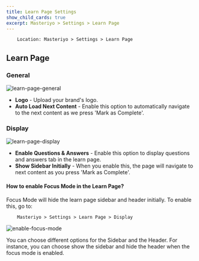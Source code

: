 ```yaml
---
title: Learn Page Settings
show_child_cards: true
excerpt: Masteriyo > Settings > Learn Page
---
```


        Location: Masteriyo > Settings > Learn Page

## Learn Page

### General

![learn-page-general](https://github.com/Masteriyo/masteriyo-docs/assets/75772539/eeabab19-c39a-4fe4-b8aa-25a6efeb7315)

- **Logo** - Upload your brand's logo.
- **Auto Load Next Content** - Enable this option to automatically navigate to the next content as we press 'Mark as Complete'.

### Display

![learn-page-display](https://github.com/Masteriyo/masteriyo-docs/assets/75772539/a6cf11cf-54eb-4cc2-91a4-3670476ff52e)

- **Enable Questions & Answers** - Enable this option to display questions and answers tab in the learn page.
- **Show Sidebar Initially** - When you enable this, the page will navigate to next content as you press 'Mark as Complete'.

#### How to enable Focus Mode in the Learn Page?

Focus Mode will hide the learn page sidebar and header initially. To enable this, go to:

        Masteriyo > Settings > Learn Page > Display

![enable-focus-mode](https://github.com/user-attachments/assets/04dfb033-b38a-4485-8694-50e2982bfecd)

You can choose different options for the Sidebar and the Header. For instance, you can choose show the sidebar and hide the header when the focus mode is enabled.
